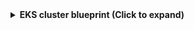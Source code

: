 <details>
<summary><b>EKS cluster blueprint (Click to expand)</b></summary>

```json showLineNumbers
{
  "identifier": "eksCluster",
  "description": "This blueprint represents an AWS EKS cluster in our software catalog",
  "title": "EKS cluster",
  "icon": "AWS",
  "schema": {
    "properties": {
      "status": {
        "type": "string",
        "title": "Status"
      },
      "version": {
        "type": "string",
        "title": "Version"
      },
      "endpoint": {
        "type": "string",
        "title": "Endpoint"
      },
      "arn": {
        "type": "string",
        "title": "ARN"
      },
      "tags": {
        "type": "array",
        "title": "Tags",
        "items": {
          "type": "object",
          "properties": {
            "Key": { "type": "string", "title": "Key" },
            "Value": { "type": "string", "title": "Value" }
          }
        }
      }
    },
    "required": []
  },
  "mirrorProperties": {},
  "calculationProperties": {},
  "aggregationProperties": {},
  "relations": {
    "account": {
      "title": "Account",
      "target": "awsAccount",
      "required": true,
      "many": false
    }
  }
}
```

</details>

